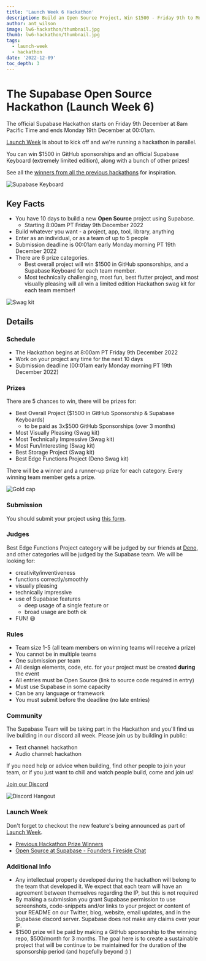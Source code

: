 ```yaml
---
title: 'Launch Week 6 Hackathon'
description: Build an Open Source Project, Win $1500 - Friday 9th to Monday 19th December 2022
author: ant_wilson
image: lw6-hackathon/thumbnail.jpg
thumb: lw6-hackathon/thumbnail.jpg
tags:
  - launch-week
  - hackathon
date: '2022-12-09'
toc_depth: 3
---
```


# The Supabase Open Source Hackathon (Launch Week 6)

The official Supabase Hackathon starts on Friday 9th December at 8am Pacific Time and ends Monday 19th December at 00:01am.

[Launch Week](https://supabase.com/launch-week) is about to kick off and we're running a hackathon in parallel.

You can win $1500 in GitHub sponsorships and an official Supabase Keyboard (extremely limited edition), along with a bunch of other prizes!

See all the [winners from all the previous hackathons](https://supabase.com/blog/tags/hackathon) for inspiration.

![Supabase Keyboard](/images/blog/lw6-hackathon/keyboard.jpg)

## Key Facts

- You have 10 days to build a new **Open Source** project using Supabase.
  - Starting 8:00am PT Friday 9th December 2022
- Build whatever you want - a project, app, tool, library, anything
- Enter as an individual, or as a team of up to 5 people
- Submission deadline is 00:01am early Monday morning PT 19th December 2022
- There are 6 prize categories.
  - Best overall project will win $1500 in GitHub sponsorships, and a Supabase Keyboard for each team member.
  - Most technically challenging, most fun, best flutter project, and most visually pleasing will all win a limited edition Hackathon swag kit for each team member!

![Swag kit](/images/blog/lw6-hackathon/swag.jpg)

## Details

### Schedule

- The Hackathon begins at 8:00am PT Friday 9th December 2022
- Work on your project any time for the next 10 days
- Submission deadline (00:01am early Monday morning PT 19th December 2022)

### Prizes

There are 5 chances to win, there will be prizes for:

- Best Overall Project ($1500 in GitHub Sponsorship & Supabase Keyboards)
    - to be paid as 3x$500 GitHub Sponsorships (over 3 months)
- Most Visually Pleasing (Swag kit)
- Most Technically Impressive (Swag kit)
- Most Fun/Interesting (Swag kit)
- Best Storage Project (Swag kit)
- Best Edge Functions Project (Deno Swag kit)


There will be a winner and a runner-up prize for each category. Every winning team member gets a prize.


![Gold cap](/images/blog/lw5-hackathon/cap.png)

### Submission

You should submit your project using [this form](https://www.madewithsupabase.com/launch-week-6).

### Judges

Best Edge Functions Project category will be judged by our friends at [Deno](https://deno.land/), and other categories will be judged by the Supabase team.
We will be looking for:

- creativity/inventiveness
- functions correctly/smoothly
- visually pleasing
- technically impressive
- use of Supabase features
  - deep usage of a single feature or
  - broad usage are both ok
- FUN! 😃

### Rules

- Team size 1-5 (all team members on winning teams will receive a prize)
- You cannot be in multiple teams
- One submission per team
- All design elements, code, etc. for your project must be created **during** the event
- All entries must be Open Source (link to source code required in entry)
- Must use Supabase in some capacity
- Can be any language or framework
- You must submit before the deadline (no late entries)

### Community

The Supabase Team will be taking part in the Hackathon and you'll find us live building in our discord all week. Please join us by building in public:

- Text channel: hackathon
- Audio channel: hackathon

If you need help or advice when building, find other people to join your team, or if you just want to chill and watch people build, come and join us!

[Join our Discord](https://discord.supabase.com)

![Discord Hangout](/images/blog/hackathon/community.png)

### Launch Week

Don't forget to checkout the new feature's being announced as part of [Launch Week](/launch-week).

- [Previous Hackathon Prize Winners](https://supabase.com/blog/launch-week-5-hackathon-winners)
- [Open Source at Supabase - Founders Fireside Chat](https://www.youtube.com/watch?v=4t_63HT3rZY)


### Additional Info

- Any intellectual property developed during the hackathon will belong to the team that developed it. We expect that each team will have an agreement between themselves regarding the IP, but this is not required
- By making a submission you grant Supabase permission to use screenshots, code-snippets and/or links to your project or content of your README on our Twitter, blog, website, email updates, and in the Supabase discord server. Supabase does not make any claims over your IP.
- $1500 prize will be paid by making a GitHub sponsorship to the winning repo, $500/month for 3 months. The goal here is to create a sustainable project that will be continue to be maintained for the duration of the sponsorship period (and hopefully beyond :) )
